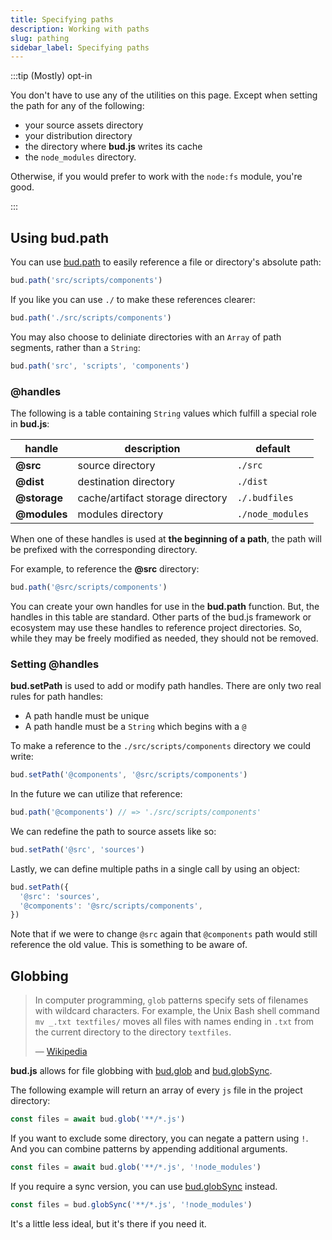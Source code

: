 ```yaml
---
title: Specifying paths
description: Working with paths
slug: pathing
sidebar_label: Specifying paths
---
```


:::tip (Mostly) opt-in

You don't have to use any of the utilities on this page. Except when setting the path for any of the following:

- your source assets directory
- your distribution directory
- the directory where **bud.js** writes its cache
- the `node_modules` directory.

Otherwise, if you would prefer to work with the `node:fs` module, you're good.

:::

## Using bud.path

You can use [bud.path](/docs/bud.path) to easily reference a file or directory's absolute path:

```ts
bud.path('src/scripts/components')
```

If you like you can use `./` to make these references clearer:

```ts
bud.path('./src/scripts/components')
```

You may also choose to deliniate directories with an `Array` of path segments, rather than a `String`:

```ts
bud.path('src', 'scripts', 'components')
```

### @handles

The following is a table containing `String` values which fulfill a special role in **bud.js**:

| handle       | description                      | default          |
| ------------ | -------------------------------- | ---------------- |
| **@src**     | source directory                 | `./src`          |
| **@dist**    | destination directory            | `./dist`         |
| **@storage** | cache/artifact storage directory | `./.budfiles`    |
| **@modules** | modules directory                | `./node_modules` |

When one of these handles is used at **the beginning of a path**, the path will be
prefixed with the corresponding directory.

For example, to reference the **@src** directory:

```ts
bud.path('@src/scripts/components')
```

You can create your own handles for use in the **bud.path** function. But, the handles in this table are standard. Other parts of the bud.js framework or ecosystem may use these handles to reference project directories. So, while they may be freely modified as needed, they should not be removed.

### Setting @handles

**bud.setPath** is used to add or modify path handles. There are only two real rules for path handles:

- A path handle must be unique
- A path handle must be a `String` which begins with a `@`

To make a reference to the `./src/scripts/components` directory we could write:

```ts
bud.setPath('@components', '@src/scripts/components')
```

In the future we can utilize that reference:

```ts
bud.path('@components') // => './src/scripts/components'
```

We can redefine the path to source assets like so:

```ts
bud.setPath('@src', 'sources')
```

Lastly, we can define multiple paths in a single call by using an object:

```ts
bud.setPath({
  '@src': 'sources',
  '@components': '@src/scripts/components',
})
```

Note that if we were to change `@src` again that `@components` path would still reference the old value. This is something to be aware of.

## Globbing

> In computer programming, `glob` patterns specify sets of filenames with wildcard characters. For example, the Unix Bash shell command `mv _.txt textfiles/` moves all files with names ending in `.txt` from the current directory to the directory `textfiles`.
>
> — [Wikipedia](<https://en.wikipedia.org/wiki/Glob_(programming)#Glob_patterns>)

**bud.js** allows for file globbing with [bud.glob](/docs/bud.glob) and [bud.globSync](/docs/bud.globSync).

The following example will return an array of every `js` file in the project directory:

```ts
const files = await bud.glob('**/*.js')
```

If you want to exclude some directory, you can negate a pattern using `!`. And you can combine patterns by appending additional arguments.

```ts
const files = await bud.glob('**/*.js', '!node_modules')
```

If you require a sync version, you can use [bud.globSync](/docs/bud.globSync) instead.

```ts
const files = bud.globSync('**/*.js', '!node_modules')
```

It's a little less ideal, but it's there if you need it.

